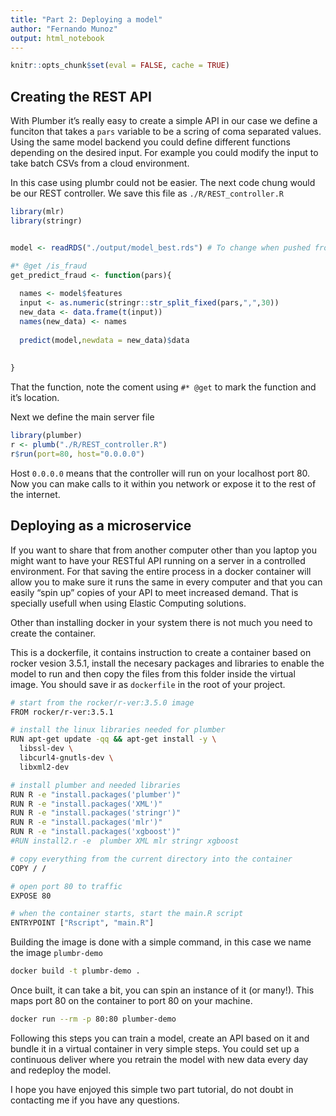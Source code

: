 ```yaml
---
title: "Part 2: Deploying a model"
author: "Fernando Munoz"
output: html_notebook
---
```


```r
knitr::opts_chunk$set(eval = FALSE, cache = TRUE)
```

## Creating the REST API

With Plumber it's really easy to create a simple API in our case we define a funciton that takes a `pars` variable to be a scring of coma separated values. Using the same model backend you could define different functions depending on the desired input. For example you could modify the input to take batch CSVs from a cloud environment. 

In this case using plumbr could not be easier. The next code chung would be our REST controller. We save this file as `./R/REST_controller.R`

```r
library(mlr)
library(stringr)


model <- readRDS("./output/model_best.rds") # To change when pushed from other machine

#* @get /is_fraud
get_predict_fraud <- function(pars){
  
  names <- model$features
  input <- as.numeric(stringr::str_split_fixed(pars,",",30))
  new_data <- data.frame(t(input))
  names(new_data) <- names
  
  predict(model,newdata = new_data)$data
  
  
}
```

That the function, note the coment using `#* @get` to mark the function and it's location.

Next we define the main server file

```r
library(plumber)
r <- plumb("./R/REST_controller.R")
r$run(port=80, host="0.0.0.0")
```

Host `0.0.0.0` means that the controller will run on your localhost port 80. Now you can make calls to it within you network or expose it to the rest of the internet. 

## Deploying as a microservice

If you want to share that from another computer other than you laptop you might want to have your RESTful API running on a server in a controlled environment. For that saving the entire process in a docker container will allow you to make sure it runs the same in every computer and that you can easily "spin up" copies of your API to meet increased demand. That is specially usefull when using Elastic Computing solutions.

Other than installing docker in your system there is not much you need to create the container.

This is a dockerfile, it contains instruction to create a container based on rocker vesion 3.5.1, install the necesary packages and libraries to enable the model to run and then copy the files from this folder inside the virtual image. You should save ir as `dockerfile` in the root of your project.

```bash
# start from the rocker/r-ver:3.5.0 image
FROM rocker/r-ver:3.5.1

# install the linux libraries needed for plumber
RUN apt-get update -qq && apt-get install -y \
  libssl-dev \
  libcurl4-gnutls-dev \
  libxml2-dev

# install plumber and needed libraries
RUN R -e "install.packages('plumber')"
RUN R -e "install.packages('XML')"
RUN R -e "install.packages('stringr')"
RUN R -e "install.packages('mlr')"
RUN R -e "install.packages('xgboost')"
#RUN install2.r -e  plumber XML mlr stringr xgboost

# copy everything from the current directory into the container
COPY / /

# open port 80 to traffic
EXPOSE 80

# when the container starts, start the main.R script
ENTRYPOINT ["Rscript", "main.R"]
```

Building the image is done with a simple command,  in this case we name the image `plumbr-demo`

```bash
docker build -t plumbr-demo . 
```


Once built, it can take a bit, you can spin an instance of it (or many!). This maps port 80 on the container to port 80 on your machine.

```bash
docker run --rm -p 80:80 plumber-demo
```

Following this steps you can train a model, create an API based on it and bundle it in a virtual container in very simple steps. You could set up a continuous deliver where you retrain the model with new data every day and redeploy the model.


I hope you have enjoyed this simple two part tutorial, do not doubt in contacting me if you have any questions.